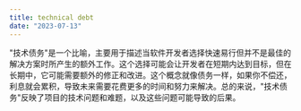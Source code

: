 ```yaml
---
title: technical debt
date: "2023-07-13"
---
```


"技术债务"是一个比喻，主要用于描述当软件开发者选择快速易行但并不是最佳的解决方案时所产生的额外工作。这个选择可能会让开发者在短期内达到目标，但在长期中，它可能需要额外的修正和改进。这个概念就像债务一样，如果你不偿还，利息就会累积，导致未来需要花费更多的时间和努力来解决。总的来说，"技术债务"反映了项目的技术问题和难题，以及这些问题可能导致的后果。
